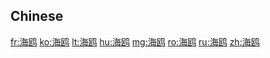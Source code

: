 {{also|海鷗}}
==Chinese==
{{zh-see|海鷗}}

[[fr:海鸥]]
[[ko:海鸥]]
[[lt:海鸥]]
[[hu:海鸥]]
[[mg:海鸥]]
[[ro:海鸥]]
[[ru:海鸥]]
[[zh:海鸥]]